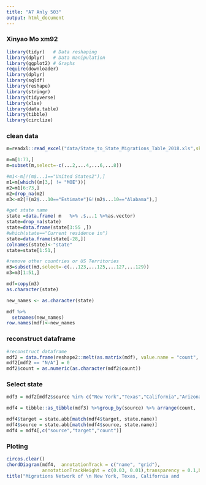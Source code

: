 ---
title: "A7 Anly 503"
output: html_document
---
### Xinyao Mo xm92
```{r include=FALSE}
library(tidyr)   # Data reshaping
library(dplyr)   # Data manipulation
library(ggplot2) # Graphs
require(downloader)  
library(dplyr)
library(sqldf)
library(reshape)
library(stringr)
library(tidyverse)
library(xlsx)
library(data.table)
library(tibble)
library(circlize)
```


### clean data
```{r}
m=readxl::read_excel("data/State_to_State_Migrations_Table_2018.xls",skip = 4,col_names = FALSE) 
```

```{r}
m=m[1:73,]
m=subset(m,select=-c(...2,...4,...6,...8))
```
```{r}
#m1<-m[!(m$...1=="United States2"),]
m1=m[which((m[3,] != "MOE"))]
m2=m1[6:73,]
m2=drop_na(m2)
m3<-m2[!(m2$...10=="Estimate")&!(m2$...10=="Alabama"),]
```

```{r}
#get state name
state =data.frame( m   %>% .$...1 %>%as.vector)
state=drop_na(state)
state=data.frame(state[3:55 ,])
#which(state=="Current residence in")
state=data.frame(state[-28,])
colnames(state)<-"state"
state=state[1:51,]
```

```{r}
#remove other countries or US Territories
m3=subset(m3,select=-c(...123,...125,...127,...129))
m3=m3[1:51,]
```
```{r include=FALSE}
mdf=copy(m3)
as.character(state)

new_names <- as.character(state)

mdf %>%
  setnames(new_names)
row.names(mdf)<-new_names
```


### reconstruct dataframe
```{r}
#reconstruct dataframe
mdf2 = data.frame(reshape2::melt(as.matrix(mdf), value.name = "count", varnames=c('target', 'source')))
mdf2[mdf2 == "N/A"] = 0
mdf2$count = as.numeric(as.character(mdf2$count))
```

### Select state

```{r}
mdf3 = mdf2[mdf2$source %in% c("New York","Texas","California","Arizona"),]
```
```{r warning=FALSE}
mdf4 = tibble::as_tibble(mdf3) %>%group_by(source) %>% arrange(count, .by_group = TRUE) %>%top_n(10)

mdf4$target = state.abb[match(mdf4$target, state.name)]
mdf4$source = state.abb[match(mdf4$source, state.name)]
mdf4 = mdf4[,c("source","target","count")]

```

### Ploting
```{r fig.height=10, fig.width=10,warning=FALSE}
circos.clear()
chordDiagram(mdf4,  annotationTrack = c("name", "grid"),
             annotationTrackHeight = c(0.03, 0.01),transparency = 0.1,big.gap = 1)
title("Migrations Network of \n New York, Texas, California and 		Arizona", cex = 0.8)
```